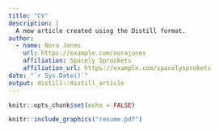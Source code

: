 ```yaml
---
title: "CV"
description: |
  A new article created using the Distill format.
author:
  - name: Nora Jones 
    url: https://example.com/norajones
    affiliation: Spacely Sprockets
    affiliation_url: https://example.com/spacelysprokets
date: "`r Sys.Date()`"
output: distill::distill_article
---
```


```r
knitr::opts_chunk$set(echo = FALSE)

```
```r
knitr::include_graphics("resume.pdf")
```

<!-- ![](resume.pdf){width=100%} -->


